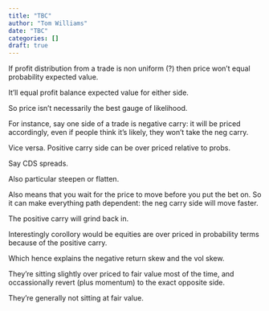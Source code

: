 ```yaml
---
title: "TBC"
author: "Tom Williams"
date: "TBC"
categories: []
draft: true
---
```


If profit distribution from a trade is non uniform (?) then price won't equal probability expected value.

It'll equal profit balance expected value for either side.

So price isn't necessarily the best gauge of likelihood.

For instance, say one side of a trade is negative carry: it will be priced accordingly, even if people think it's likely, they won't take the neg carry.

Vice versa. Positive carry side can be over priced relative to probs.

Say CDS spreads.

Also particular steepen or flatten.

Also means that you wait for the price to move before you put the bet on. So it can make everything path dependent: the neg carry side will move faster.

The positive carry will grind back in.



Interestingly corollory would be equities are over priced in probability terms because of the positive carry.

Which hence explains the negative return skew and the vol skew.

They're sitting slightly over priced to fair value most of the time, and occassionally revert (plus momentum) to the exact opposite side.

They're generally not sitting at fair value.
